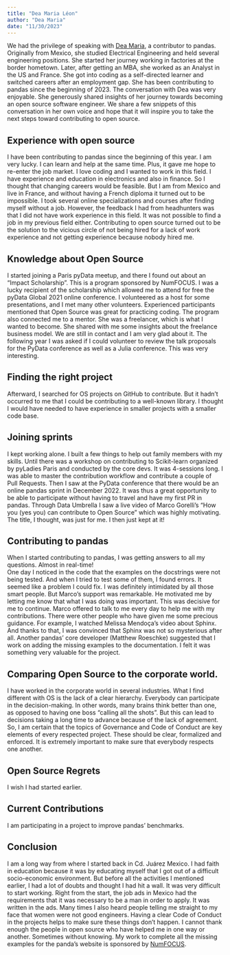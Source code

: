 ```yaml
---
title: "Dea Maria Léon"
author: "Dea Maria"
date: "11/30/2023"
---
```

We had the privilege of speaking with [Dea Maria](https://www.linkedin.com/in/dea-mar%C3%ADa-l%C3%A9on-11a792/), a contributor to pandas. Originally from Mexico, she studied Electrical Engineering and held several engineering positions. She started her journey working in factories at the border hometown. Later, after getting an MBA, she worked as an Analyst in the US and France.
She got into coding as a self-directed learner and switched careers after an employment gap. She has been contributing to pandas since the beginning of 2023. 
The conversation with Dea was very enjoyable. She generously shared insights of her journey towards becoming an open source software engineer. We share a few snippets of this conversation in her own voice and hope that it will inspire you to take the next steps toward contributing to open source. 

## Experience with open source
I have been contributing to pandas since the beginning of this year. I am very lucky. I can learn and help at the same time. Plus, it gave me hope to re-enter the job market. 
I love coding and I wanted to work in this field. I have experience and education in electronics and also in finance. So I thought that changing careers would be feasible. But I am from Mexico and live in France, and without having a French diploma it turned out to be impossible.
I took several online specializations and courses after finding myself without a job. However, the feedback I had from headhunters was that I did not have work experience in this field. It was not possible to find a job in my previous field either.
Contributing to open source turned out to be the solution to the vicious circle of not being hired for a lack of work experience and not getting experience because nobody hired me.

## Knowledge about Open Source
I started joining a Paris pyData meetup, and there I found out about an “Impact Scholarship”. This is a program sponsored by NumFOCUS. I was a lucky recipient of the scholarship which allowed me to attend for free the pyData Global 2021 online conference. I volunteered as a host for some presentations, and I met many other volunteers. Experienced participants mentioned that Open Source was great for practicing coding.
The program also connected me to a mentor. She was a freelancer, which is what I wanted to become. She shared with me some insights about the freelance business model. We are still in contact and I am very glad about it. 
The following year I was asked if I could volunteer to review the talk proposals for the PyData conference as well as a Julia conference. This was very interesting.

## Finding the right project
Afterward, I searched for OS projects on GitHub to contribute. But it hadn’t occurred to me that I could be contributing to a well-known library. I thought I would have needed to have experience in smaller projects with a smaller code base.

## Joining sprints
I kept working alone. I built a few things to help out family members with my skills. Until there was a workshop on contributing to Scikit-learn organized by pyLadies Paris and conducted by the core devs. It was 4-sessions long. I was able to master the contribution workflow and contribute a couple of Pull Requests.
Then I saw at the PyData conference that there would be an online pandas sprint in December 2022. It was thus a great opportunity to be able to participate without having to travel and have my first PR in pandas. 
Through Data Umbrella I saw a live video of Marco Gorelli’s “How you (yes you) can contribute to Open Source” which was highly motivating. The title, I thought, was just for me. I then just kept at it!

## Contributing to pandas
When I started contributing to pandas, I was getting answers to all my questions. Almost in real-time!  
One day I noticed in the code that the examples on the docstrings were not being tested. And when I tried to test some of them, I found errors. It seemed like a problem I could fix. 
I was definitely intimidated by all those smart people. But Marco’s support was remarkable. He motivated me by letting me know that what I was doing was important. This was decisive for me to continue. Marco offered to talk to me every day to help me with my contributions.
There were other people who have given me some precious guidance. For example, I watched Melissa Mendoça’s video about Sphinx. And thanks to that, I was convinced that Sphinx was not so mysterious after all.
Another pandas’ core developer (Matthew Roeschke) suggested that I work on adding the missing examples to the documentation. I felt it was something very valuable for the project.

## Comparing Open Source to the corporate world. 
I have worked in the corporate world in several industries. What I find different with OS is the lack of a clear hierarchy. Everybody can participate in the decision-making. In other words, many brains think better than one, as opposed to having one boss “calling all the shots”. But this can lead to decisions taking a long time to advance because of the lack of agreement.
So, I am certain that the topics of Governance and Code of Conduct are key elements of every respected project. These should be clear, formalized and enforced. It is extremely important to make sure that everybody respects one another. 

## Open Source Regrets
I wish I had started earlier.

## Current Contributions
I am participating in a project to improve pandas' benchmarks.

## Conclusion 
I am a long way from where I started back in Cd. Juárez Mexico. I had faith in education because it was by educating myself that I got out of a difficult socio-economic environment. But before all the activities I mentioned earlier, I had a lot of doubts and thought I had hit a wall. 
It was very difficult to start working. Right from the start, the job ads in Mexico had the requirements that it was necessary to be a man in order to apply. It was written in the ads. Many times I also heard people telling me straight to my face that women were not good engineers. 
Having a clear Code of Conduct in the projects helps to make sure these things don’t happen. 
I cannot thank enough the people in open source who have helped me in one way or another. Sometimes without knowing. My work to complete all the missing examples for the panda’s website is sponsored by [NumFOCUS](https://numfocus.org/).




